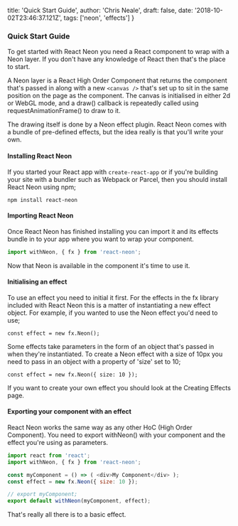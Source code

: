   title: 'Quick Start Guide',
  author: 'Chris Neale',
  draft: false,
  date: '2018-10-02T23:46:37.121Z',
  tags: ['neon', 'effects']
}

### Quick Start Guide

To get started with React Neon you need a React component to wrap with a Neon layer. If you don't have any knowledge of React then that's the place to start.

A Neon layer is a React High Order Component that returns the component that's passed in along with a new `<canvas />` that's set up to sit in the same position on the page as the component. The canvas is initialised in either 2d or WebGL mode, and a draw() callback is repeatedly called using requestAnimationFrame() to draw to it.

The drawing itself is done by a Neon effect plugin. React Neon comes with a bundle of pre-defined effects, but the idea really is that you'll write your own.

#### Installing React Neon

If you started your React app with `create-react-app` or if you're building your site with a bundler such as Webpack or Parcel, then you should install React Neon using npm;

`npm install react-neon`

#### Importing React Neon

Once React Neon has finished installing you can import it and its effects bundle in to your app where you want to wrap your component.

```javascript
import withNeon, { fx } from 'react-neon';
```

Now that Neon is available in the component it's time to use it.

#### Initialising an effect

To use an effect you need to initial it first. For the effects in the fx library included with React Neon this is a matter of instantiating a new effect object. For example, if you wanted to use the Neon effect you'd need to use;

`const effect = new fx.Neon();`

Some effects take parameters in the form of an object that's passed in when they're instantiated. To create a Neon effect with a size of 10px you need to pass in an object with a property of 'size' set to 10;

`const effect = new fx.Neon({ size: 10 });`

If you want to create your own effect you should look at the Creating Effects page.

#### Exporting your component with an effect

React Neon works the same way as any other HoC (High Order Component). You need to export withNeon() with your component and the effect you're using as parameters.

```javascript
import react from 'react';
import withNeon, { fx } from 'react-neon';

const myComponent = () => ( <div>My Component</div> );
const effect = new fx.Neon({ size: 10 });

// export myComponent;
export default withNeon(myComponent, effect);
```

That's really all there is to a basic effect.
